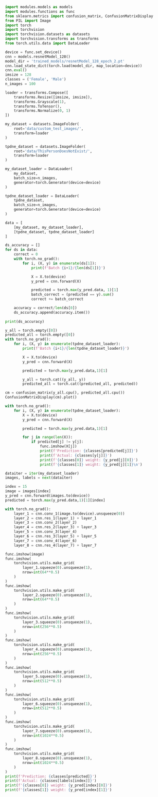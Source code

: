 ```python
import modules.models as models
import modules.functions as func
from sklearn.metrics import confusion_matrix, ConfusionMatrixDisplay
from PIL import Image
import torch
import torchvision
import torchvision.datasets as datasets
import torchvision.transforms as transforms
from torch.utils.data import DataLoader
```

```python
device = func.set_device()
cnn = models.resnetModel_128()
model_dir = 'trained_models/resnetModel_128_epoch_2.pt'
cnn.load_state_dict(torch.load(model_dir, map_location=device))
cnn.eval()
imsize = 128
classes = ('Female', 'Male')
n_images = 100
```

```python
loader = transforms.Compose([
    transforms.Resize([imsize, imsize]),
    transforms.Grayscale(1),
    transforms.ToTensor(),
    transforms.Normalize(0, 1)
])

my_dataset = datasets.ImageFolder(
    root='data/custom_test_images/',
    transform=loader
)

tpdne_dataset = datasets.ImageFolder(
    root='data/ThisPersonDoesNotExist/',
    transform=loader
)

my_dataset_loader = DataLoader(
    my_dataset,
    batch_size=n_images,
    generator=torch.Generator(device=device)
)

tpdne_dataset_loader = DataLoader(
    tpdne_dataset,
    batch_size=n_images,
    generator=torch.Generator(device=device)
)

data = [
    [my_dataset, my_dataset_loader],
    [tpdne_dataset, tpdne_dataset_loader]
]
```

```python
ds_accuracy = []
for ds in data:
    correct = 0
    with torch.no_grad():
        for i, (X, y) in enumerate(ds[1]):
            print(f'Batch {i+1}/{len(ds[1])}')

            X = X.to(device)
            y_pred = cnn.forward(X)

            predicted = torch.max(y_pred.data, 1)[1]
            batch_correct = (predicted == y).sum()
            correct += batch_correct

    accuracy = correct/len(ds[0])
    ds_accuracy.append(accuracy.item())
    
print(ds_accuracy)
```

```python
y_all = torch.empty([0])
predicted_all = torch.empty([0])
with torch.no_grad():
    for i, (X, y) in enumerate(tpdne_dataset_loader):
        print(f'Batch {i+1}/{len(tpdne_dataset_loader)}')

        X = X.to(device)
        y_pred = cnn.forward(X)

        predicted = torch.max(y_pred.data,1)[1]

        y_all = torch.cat((y_all, y))
        predicted_all = torch.cat((predicted_all, predicted))

cm = confusion_matrix(y_all.cpu(), predicted_all.cpu())
ConfusionMatrixDisplay(cm).plot()
```

```python
with torch.no_grad():
    for i, (X, y) in enumerate(tpdne_dataset_loader):
        X = X.to(device)
        y_pred = cnn.forward(X)

        predicted = torch.max(y_pred.data,1)[1]

        for j in range(len(X)):
            if predicted[j] != y[j]:
                func.imshow(X[j])
                print(f'Prediction: {classes[predicted[j]]}')
                print(f'Actual: {classes[y[j]]}')
                print(f'{classes[0]} weight: {y_pred[j][0]}')
                print(f'{classes[1]} weight: {y_pred[j][1]}\n')
```

```python
dataiter = iter(my_dataset_loader)
images, labels = next(dataiter)

index = 15
image = images[index]
y_pred = cnn.forward(images.to(device))
predicted = torch.max(y_pred.data,1)[1][index]

with torch.no_grad():
    layer_1 = cnn.conv_1(image.to(device).unsqueeze(0))
    layer_2 = cnn.res_1(layer_1) + layer_1
    layer_3 = cnn.conv_2(layer_2)
    layer_4 = cnn.res_2(layer_3) + layer_3
    layer_5 = cnn.conv_3(layer_4)
    layer_6 = cnn.res_3(layer_5) + layer_5
    layer_7 = cnn.conv_4(layer_6)
    layer_8 = cnn.res_4(layer_7) + layer_7

func.imshow(image)
func.imshow(
    torchvision.utils.make_grid(
        layer_1.squeeze(0).unsqueeze(1),
        nrow=int(64**0.5)
    )
)
func.imshow(
    torchvision.utils.make_grid(
        layer_2.squeeze(0).unsqueeze(1),
        nrow=int(64**0.5)
    )
)
func.imshow(
    torchvision.utils.make_grid(
        layer_3.squeeze(0).unsqueeze(1),
        nrow=int(256**0.5)
    )
)
func.imshow(
    torchvision.utils.make_grid(
        layer_4.squeeze(0).unsqueeze(1),
        nrow=int(256**0.5)
    )
)
func.imshow(
    torchvision.utils.make_grid(
        layer_5.squeeze(0).unsqueeze(1),
        nrow=int(512**0.5)
    )
)
func.imshow(
    torchvision.utils.make_grid(
        layer_6.squeeze(0).unsqueeze(1),
        nrow=int(512**0.5)
    )
)
func.imshow(
    torchvision.utils.make_grid(
        layer_7.squeeze(0).unsqueeze(1),
        nrow=int(1024**0.5)
    )
)
func.imshow(
    torchvision.utils.make_grid(
        layer_8.squeeze(0).unsqueeze(1),
        nrow=int(1024**0.5)
    )
)
print(f'Prediction: {classes[predicted]}')
print(f'Actual: {classes[labels[index]]}')
print(f'{classes[0]} weight: {y_pred[index][0]}')
print(f'{classes[1]} weight: {y_pred[index][1]}')
```